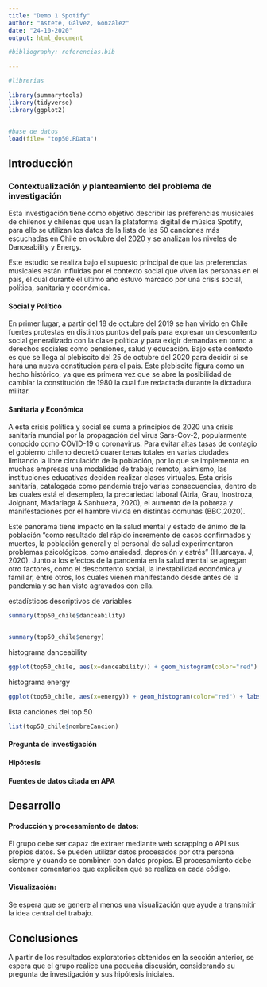 ```yaml
---
title: "Demo 1 Spotify"
author: "Astete, Gálvez, González"
date: "24-10-2020"
output: html_document

#bibliography: referencias.bib

---
```


```r

#librerias 

library(summarytools)
library(tidyverse)
library(ggplot2)


#base de datos
load(file= "top50.RData")


```


## Introducción

### Contextualización y planteamiento del problema de investigación 

Esta investigación tiene como objetivo describir las preferencias musicales de chilenos y chilenas que usan la plataforma digital de música Spotify, para ello se utilizan los datos de la lista de las 50 canciones más escuchadas en Chile en octubre del 2020 y se analizan los niveles de Danceability y Energy. 

Este estudio se realiza bajo el supuesto principal de que las preferencias musicales están influidas por el contexto social que viven las personas en el país, el cual durante el último año estuvo marcado por una crisis social, política, sanitaria y económica.

#### Social y Político

En primer lugar, a partir del 18 de octubre del 2019 se han vivido en Chile fuertes protestas en distintos puntos del país para expresar un descontento social generalizado con la clase política y para exigir demandas en torno a derechos sociales como pensiones, salud y educación. Bajo este contexto es que se llega al plebiscito del 25 de octubre del 2020 para decidir si se hará una nueva constitución para el país. Este plebiscito figura como un hecho histórico, ya que es primera vez que se abre la posibilidad de cambiar la constitución de 1980 la cual fue redactada durante la dictadura militar.

#### Sanitaria y Económica

A esta crisis política y social se suma a principios de 2020 una crisis sanitaria mundial por la propagación del virus Sars-Cov-2, popularmente conocido como COVID-19 o coronavirus. Para evitar altas tasas de contagio el gobierno chileno decretó cuarentenas totales en varias ciudades limitando la libre circulación de la población, por lo que se implementa en muchas empresas una modalidad de trabajo remoto, asimismo, las instituciones educativas deciden realizar clases virtuales. Esta crisis sanitaria, catalogada como pandemia trajo varias consecuencias, dentro de las cuales está el desempleo, la precariedad laboral (Atria, Grau, Inostroza, Joignant, Madariaga & Sanhueza, 2020), el aumento de la pobreza y  manifestaciones por el hambre vivida en distintas comunas (BBC,2020). 

Este panorama tiene impacto en la salud mental y estado de ánimo de la población “como resultado del rápido incremento de casos confirmados y muertes, la población general y el personal de salud experimentaron problemas psicológicos, como ansiedad, depresión y estrés” (Huarcaya. J, 2020). Junto a los efectos de la pandemia en la salud mental se agregan otro factores, como el descontento social, la inestabilidad económica y familiar, entre otros, los cuales vienen manifestando desde antes de la pandemia y se han visto agravados con ella.


estadísticos descriptivos de variables

```r

summary(top50_chile$danceability)


summary(top50_chile$energy)


```

histograma danceability

```r


ggplot(top50_chile, aes(x=danceability)) + geom_histogram(color="red") + labs(title = "Gráfico 1. Histograma de variable danceabilty", caption = "Fuente: Elaboración propia en base a datos de Spotify")


```



histograma energy

```r

ggplot(top50_chile, aes(x=energy)) + geom_histogram(color="red") + labs(title = "Gráfico 2. Histograma de variable energy", caption = "Fuente: Elaboración propia en base a datos de Spotify")
```





lista canciones del top 50


```r

list(top50_chile$nombreCancion)

```


#### Pregunta de investigación

#### Hipótesis

#### Fuentes de datos citada en APA



## Desarrollo



#### Producción y procesamiento de datos: 
El grupo debe ser capaz de extraer mediante web scrapping o API sus propios datos. Se pueden utilizar datos procesados por otra persona siempre y cuando se combinen con datos propios. El procesamiento debe contener comentarios que expliciten qué se realiza en cada código.

#### Visualización: 

Se espera que se genere al menos una visualización que ayude a transmitir la idea central del trabajo.

## Conclusiones

A partir de los resultados exploratorios obtenidos en la sección anterior, se espera que el grupo realice una pequeña discusión, considerando su pregunta de investigación y sus hipótesis iniciales.